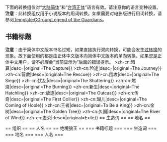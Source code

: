{{CGroupH|name=Guardians of Ga'Hoole|desc=-{zh-hans:猫头鹰王国;zh-hant:貓頭鷹守護神;zh-cn:猫头鹰王国;zh-hk:守護神傳奇;zh-tw:貓頭鷹守護神;}-}}
{{CGroupF}}
下面的转换组仅对“[[大陆简体]]”和“[[台湾正体]]”语言有效。请注意你的语言变种设置。
<noinclude>
'''注意'''：此转换组仅用于小说版本的用词转换。如果需要对电影版进行用词转换，请参阅[[Template:CGroup/Legend of the Guardians]]。
</noinclude>
{{CItem|zh-cn:猫头鹰王国;zh-hk:守護神傳奇;zh-tw:貓頭鷹守護神;|desc=|original=Guardians of Ga'Hoole}}
<noinclude>
== 书籍标题 ==
'''注意'''：由于简体中文版本书名过短，如果直接执行双向转换，可能会发生[[H:AC#断词问题——自动转换程式常见的问题|过转换]]的现象。故下面使用的都是由正体中文版本向简体中文版本的单向转换。如果您是正体中文用户，请不必理会“当前显示为”后面的错误提示。</noinclude>
{{CItem|逃離聖鬼鴞學院{{=}}>zh-cn:暗算|desc=|original=The Capture}}
{{CItem|飛向蓋胡島神木{{=}}>zh-cn:险途|desc=|original=The Journey}}
{{CItem|索倫的救援計畫{{=}}>zh-cn:营救|desc=|original=The Rescue}}
{{CItem|衝破鐵鉤封鎖線{{=}}>zh-cn:围攻|desc=|original=The Siege}}
{{CItem|火攻魔嘴岩{{=}}>zh-cn:扰乱|desc=|original=The Shattering}}
{{CItem|探尋北方王國{{=}}>zh-cn:燃烧|desc=|original=The Burning}}
{{CItem|宿命之子誕生{{=}}>zh-cn:新生|desc=|original=The Hatchling}}
{{CItem|登上蓋胡島王位{{=}}>zh-cn:放逐|desc=|original=The Outcast}}
{{CItem|蓋胡傳說的誕生{{=}}>zh-cn:传奇|desc=|original=The First Collier}}
{{CItem|火焰之子傳奇{{=}}>zh-cn:瑚儿|desc=|original=The Coming of Hoole}}
{{CItem|王者復歸天下{{=}}>zh-cn:王者|desc=|original=To Be a King}}
{{CItem|宿命的對決之旅{{=}}>zh-cn:金树|desc=|original=The Golden Tree}}
{{CItem|發現迎風谷王國{{=}}>zh-cn:久国|desc=|original=The River of Wind}}
{{CItem|決戰不幸烽火夜{{=}}>zh-cn:虚荣|desc=|original=Exile}}
<noinclude>== 生造词 ==</noinclude>
{{CItem|zh-cn:珈瑚;zh-tw:蓋胡;|desc=|original=Ga'Hoole}}
{{CItem|zh-cn:瑚儿炭火;zh-tw:蓋胡火炭;|desc=|original=The Ember of Hoole}}
<noinclude>== 地名 ==</noinclude>
{{CItem|zh-cn:珈瑚巨树;zh-tw:蓋胡神木|desc=|original=Great Ga'Hoole Tree}}
{{CItem|zh-cn:圣灵鸮;zh-tw:聖鬼鴞|desc=|original=St. Aggies}}
{{CItem|zh-cn:圣灵鸮猫头鹰孤儿院;zh-tw:聖鬼鴞學院|desc=|original=St. Aegolius Academy of Orphaned Owls}}
{{CItem|zh-cn:边缘之地;zh-tw:遙遠彼處|desc=|original=Beyond the Beyond}}

<noinclude>== 组织 ==</noinclude>
{{CItem|zh-cn:无敌四人组;zh-tw:生命共同體|desc=|original=The Band}}
{{CItem|zh-cn:纯族;zh-tw:純血團|desc=|original=The Pure Ones}}
<noinclude>== 人名 ==</noinclude>
{{CItem|zh-cn:赛林;zh-tw:索倫|desc=|original=Soren}}
{{CItem|zh-cn:昆郎;zh-tw:克勞德|desc=|original=Kludd}}
{{CItem|zh-cn:吉菲;zh-tw:吉爾菲|desc=|original=Gylfie}}
{{CItem|zh-cn:嘭嚓嚓太太;zh-tw:噗朗夫人|desc=|original=Madame Plonk}}
{{CItem|zh-cn:奥塔;zh-tw:奧塔維|desc=|original=Octavia}}
{{CItem|zh-cn:马大姐;zh-tw:商人馬格斯|desc=|original=Trader Mags}}
{{CItem|zh-cn:丽莎;zh-tw:奧麗莎|desc=|original=Octavia}}
{{CItem|zh-cn:妮拉;zh-tw:奈拉|desc=|original=Nyra}}
{{CItem|zh-cn:林伯;zh-tw:孤伶包|desc=|original=Grimble}}
{{CItem|zh-cn:一指大师;zh-tw:席爾里布|desc=|original=Ezylryb}}
{{CItem|zh-cn:考林;zh-tw:柯林|desc=|original=Coryn}}
{{CItem|zh-cn:林考;zh-tw:奈洛|desc=|original=Nyroc}}
{{CItem|zh-cn:瑚儿;zh-tw:胡|desc=|original=Hoole}}
{{CItem|zh-cn:诺图;zh-tw:納陀|desc=|original=Noctus}}
{{CItem|zh-cn:玛莱拉;zh-tw:瑪莉拉|desc=|original=Marilla}}
{{CItem|zh-cn:伊兰;zh-tw:小薇|desc=|original=Eglantine}}
{{CItem|zh-cn:斯吭;zh-tw:肯瞿|desc=|original=Skench}}
{{CItem|zh-cn:阿舅;zh-tw:大叔|desc=|original=Unk}}
{{CItem|zh-cn:贺瑞斯·皮圈;zh-tw:普莉席佛·賀瑞斯|desc=|original=Horace Plithiver}}
{{CItem|zh-cn:灰灰;zh-tw:曙光|desc=|original=Twilight}}
{{CItem|zh-cn:掘哥;zh-tw:迪哥|desc=|original=Digger}}
{{CItem|zh-cn:白莉茉;zh-tw:芭莉摩|desc=|original=Pellimore}}
{{CItem|zh-cn:莉莉;zh-tw:芭莉|desc=|original=Pelli}}
{{CItem|zh-cn:白伦;zh-tw:波隆|desc=|original=Boron}}
{{CItem|zh-cn:白兰;zh-tw:芭倫|desc=|original=Barran}}
{{CItem|zh-cn:思趣;zh-tw:史翠·史都|desc=|original=Strix Struma}}
{{CItem|zh-cn:迎春花;zh-tw:琵玫瑰|desc=|original=Primrose}}
{{CItem|zh-cn:达达;zh-tw:灰噗噗|desc=|original=Dustytuft}}
{{CItem|zh-cn:盖本;zh-tw:吉爾班|desc=|original=Gyllbane}}
{{CItem|zh-cn:克雷;zh-tw:克里夫|desc=|original=Cleve}}
{{CItem|zh-cn:哈密希;zh-tw:漢密許|desc=|original=Hamish}}
{{CItem|zh-cn:科迪;zh-tw:柯弟|desc=|original=Cody}}
<noinclude>== 绝境狼王 ==</noinclude>
<noinclude>=== 书籍标题 ===</noinclude>
<noinclude>=== 生造词 ===</noinclude>
{{CItem|zh-cn:欧贝;zh-tw:欧贝|desc=|original=Obea}}
{{CItem|zh-cn:马尔卡达哈;zh-tw:马尔卡达哈|desc=|original=malcadh}}
{{CItem|zh-cn:啃骨狼;zh-tw:啃骨狼|desc=|original=gnaw wolf}}
<noinclude>=== 地名 ===</noinclude>
<noinclude>=== 人名 ===</noinclude>
<!--
以下是追加条目时使用的模板：
{{CItem|zh:中文;zh-cn:简体;zh-hant:繁體;zh-cn:大陆;zh-tw:臺灣;zh-hk:香港;zh-sg:新馬;zh-mo:香港;|desc=转换说明|original=}}
-->
{{CGroupF}}

<noinclude>
[[Category:公共轉換組模板|{{SUBPAGENAME}}]]
</noinclude>